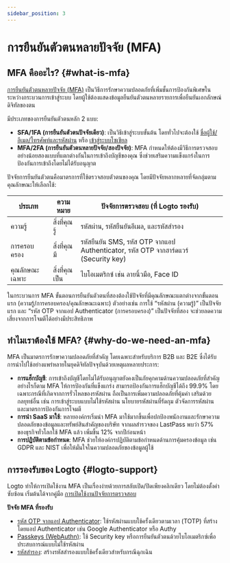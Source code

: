 ```yaml
---
sidebar_position: 3
---
```


# การยืนยันตัวตนหลายปัจจัย (MFA)

## MFA คืออะไร? \{#what-is-mfa}

[การยืนยันตัวตนหลายปัจจัย (MFA)](https://auth.wiki/mfa) เป็นวิธีการรักษาความปลอดภัยที่เพิ่มชั้นการป้องกันพิเศษในระหว่างกระบวนการเข้าสู่ระบบ โดยผู้ใช้ต้องแสดงข้อมูลยืนยันตัวตนหลายรายการเพื่อยืนยันเอกลักษณ์ดิจิทัลของตน

มีประเภทของการยืนยันตัวตนหลัก 2 แบบ:

- **SFA/1FA (การยืนยันตัวตนปัจจัยเดียว)**: เป็นวิธีเข้าสู่ระบบขั้นต้น โดยทั่วไปจะต้องใช้ [ชื่อผู้ใช้/อีเมล/โทรศัพท์และรหัสผ่าน](/end-user-flows/sign-up-and-sign-in/sign-in) หรือ [เข้าสู่ระบบโซเชียล](/end-user-flows/sign-up-and-sign-in/social-sign-in)
- **MFA/2FA (การยืนยันตัวตนหลายปัจจัย/สองปัจจัย)**: MFA กำหนดให้ต้องมีวิธีการตรวจสอบอย่างน้อยสองแบบที่แตกต่างกันในการเข้าถึงบัญชีของคุณ ซึ่งช่วยเสริมความแข็งแกร่งในการป้องกันการเข้าถึงโดยไม่ได้รับอนุญาต

ปัจจัยการยืนยันตัวตนคือมาตรการที่ใช้ตรวจสอบตัวตนของคุณ โดยมีปัจจัยหลากหลายที่จัดกลุ่มตามคุณลักษณะให้เลือกใช้:

| ประเภท         | ความหมาย       | ปัจจัยการตรวจสอบ (ที่ Logto รองรับ)                                                 |
| -------------- | -------------- | ----------------------------------------------------------------------------------- |
| ความรู้        | สิ่งที่คุณรู้  | รหัสผ่าน, รหัสยืนยันอีเมล, และรหัสสำรอง                                             |
| การครอบครอง    | สิ่งที่คุณมี   | รหัสยืนยัน SMS, รหัส OTP จากแอป Authenticator, รหัส OTP จากฮาร์ดแวร์ (Security key) |
| คุณลักษณะเฉพาะ | สิ่งที่คุณเป็น | ไบโอเมตริกซ์ เช่น ลายนิ้วมือ, Face ID                                               |

ในกระบวนการ MFA ขั้นตอนการยืนยันตัวตนที่สองต้องใช้ปัจจัยที่มีคุณลักษณะแตกต่างจากขั้นตอนแรก (ความรู้/การครอบครอง/คุณลักษณะเฉพาะ) ตัวอย่างเช่น การใช้ “รหัสผ่าน (ความรู้)” เป็นปัจจัยแรก และ “รหัส OTP จากแอป Authenticator (การครอบครอง)” เป็นปัจจัยที่สอง จะช่วยลดความเสี่ยงจากการโจมตีได้อย่างมีประสิทธิภาพ

## ทำไมเราต้องใช้ MFA? \{#why-do-we-need-an-mfa}

MFA เป็นมาตรการรักษาความปลอดภัยที่สำคัญ โดยเฉพาะสำหรับบริการ B2B และ B2E ซึ่งได้รับการนำไปใช้อย่างแพร่หลายในยุคดิจิทัลปัจจุบันด้วยเหตุผลหลายประการ:

- **การแฮ็กบัญชี**: การเข้าถึงบัญชีโดยไม่ได้รับอนุญาตยังคงเป็นภัยคุกคามด้านความปลอดภัยที่สำคัญ อย่างไรก็ตาม MFA ให้การป้องกันที่แข็งแกร่ง สามารถป้องกันการแฮ็กบัญชีได้ถึง 99.9% โดยเฉพาะกรณีที่เกิดจากการรั่วไหลของรหัสผ่าน ถือเป็นการเพิ่มความปลอดภัยที่คุ้มค่า เสริมด้วยกลยุทธ์อื่น เช่น การเข้าสู่ระบบแบบไม่ใช้รหัสผ่าน นโยบายรหัสผ่านที่รัดกุม ตัวจัดการรหัสผ่าน และมาตรการป้องกันการโจมตี
- **การนำ SaaS มาใช้**: หลายองค์กรเริ่มนำ MFA มาใช้มากขึ้นเพื่อปกป้องพนักงานและรักษาความปลอดภัยของข้อมูลและทรัพย์สินสำคัญของบริษัท จากผลสำรวจของ LastPass พบว่า 57% ของธุรกิจทั่วโลกใช้ MFA แล้ว เพิ่มขึ้น 12% จากปีก่อนหน้า
- **การปฏิบัติตามข้อกำหนด**: MFA ช่วยให้องค์กรปฏิบัติตามข้อกำหนดด้านการคุ้มครองข้อมูล เช่น GDPR และ NIST เพื่อให้มั่นใจในความปลอดภัยของข้อมูลผู้ใช้

## การรองรับของ Logto \{#logto-support}

Logto ทำให้การเปิดใช้งาน MFA เป็นเรื่องง่ายด้วยการสลับเปิด/ปิดเพียงคลิกเดียว โดยไม่ต้องตั้งค่าซับซ้อน เริ่มต้นได้จากคู่มือ [การเปิดใช้งานปัจจัยการตรวจสอบ](/end-user-flows/mfa/configure-mfa)

**ปัจจัย MFA ที่รองรับ**

- [รหัส OTP จากแอป Authenticator](/end-user-flows/mfa/authenticator-app-otp): ใช้รหัสผ่านแบบใช้ครั้งเดียวตามเวลา (TOTP) ที่สร้างโดยแอป Authenticator เช่น Google Authenticator หรือ Authy
- [Passkeys (WebAuthn)](/end-user-flows/mfa/webauthn): ใช้ Security key หรือการยืนยันตัวตนด้วยไบโอเมตริกซ์เพื่อประสบการณ์แบบไม่ใช้รหัสผ่าน
- [รหัสสำรอง](/end-user-flows/mfa/backup-codes): สร้างรหัสสำรองแบบใช้ครั้งเดียวสำหรับกรณีฉุกเฉิน
